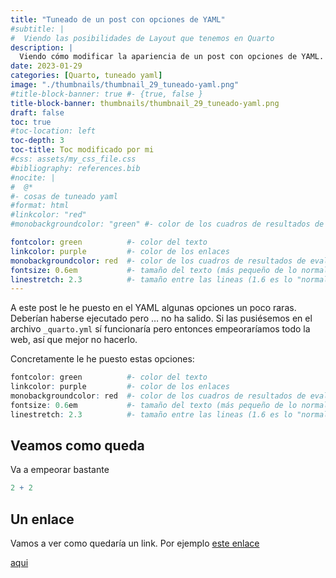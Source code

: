 ```yaml
---
title: "Tuneado de un post con opciones de YAML"
#subtitle: | 
#  Viendo las posibilidades de Layout que tenemos en Quarto
description: |
  Viendo cómo modificar la apariencia de un post con opciones de YAML.
date: 2023-01-29
categories: [Quarto, tuneado yaml]
image: "./thumbnails/thumbnail_29_tuneado-yaml.png"
#title-block-banner: true #- {true, false }
title-block-banner: thumbnails/thumbnail_29_tuneado-yaml.png
draft: false
toc: true
#toc-location: left
toc-depth: 3
toc-title: Toc modificado por mi
#css: assets/my_css_file.css
#bibliography: references.bib
#nocite: |
#  @*
#- cosas de tuneado yaml
#format: html
#linkcolor: "red"
#monobackgroundcolor: "green" #- color de los cuadros de resultados de evaluar código

fontcolor: green          #- color del texto
linkcolor: purple         #- color de los enlaces
monobackgroundcolor: red  #- color de los cuadros de resultados de evaluar código
fontsize: 0.6em           #- tamaño del texto (más pequeño de lo normal: 1)
linestretch: 2.3          #- tamaño entre las lineas (1.6 es lo "normal")
---
```


A este post le he puesto en el YAML algunas opciones un poco raras. Deberían haberse ejecutado pero ... no ha salido. Si las pusiésemos en el archivo `_quarto.yml` sí funcionaría pero entonces empeoraríamos todo la web, así que mejor no hacerlo.

Concretamente le he puesto estas opciones:

```r
fontcolor: green          #- color del texto
linkcolor: purple         #- color de los enlaces
monobackgroundcolor: red  #- color de los cuadros de resultados de evaluar código
fontsize: 0.6em           #- tamaño del texto (más pequeño de lo normal: 1)
linestretch: 2.3          #- tamaño entre las lineas (1.6 es lo "normal")
```




## Veamos como queda

Va a empeorar bastante



```r
2 + 2
```

## Un enlace

Vamos a ver como quedaría un link. Por ejemplo [este enlace](https://www.wikidata.org/wiki/Wikidata:Main_Page)



[aqui](https://developer.mozilla.org/en-US/docs/Web/CSS/background-color)

